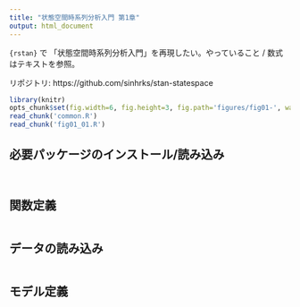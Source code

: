 ```yaml
---
title: "状態空間時系列分析入門 第1章"
output: html_document
---
```


``{rstan}`` で 「状態空間時系列分析入門」を再現したい。やっていること / 数式はテキストを参照。

リポジトリ: https://github.com/sinhrks/stan-statespace

```r
library(knitr)
opts_chunk$set(fig.width=6, fig.height=3, fig.path='figures/fig01-', warning=FALSE)
read_chunk('common.R')
read_chunk('fig01_01.R')
```

## 必要パッケージのインストール/読み込み

```r
```

```r
```

## 関数定義

```r
```

## データの読み込み

```r
```

## モデル定義

```r
```

```r
```

```r
```

```r
```

```r
```

```r
```